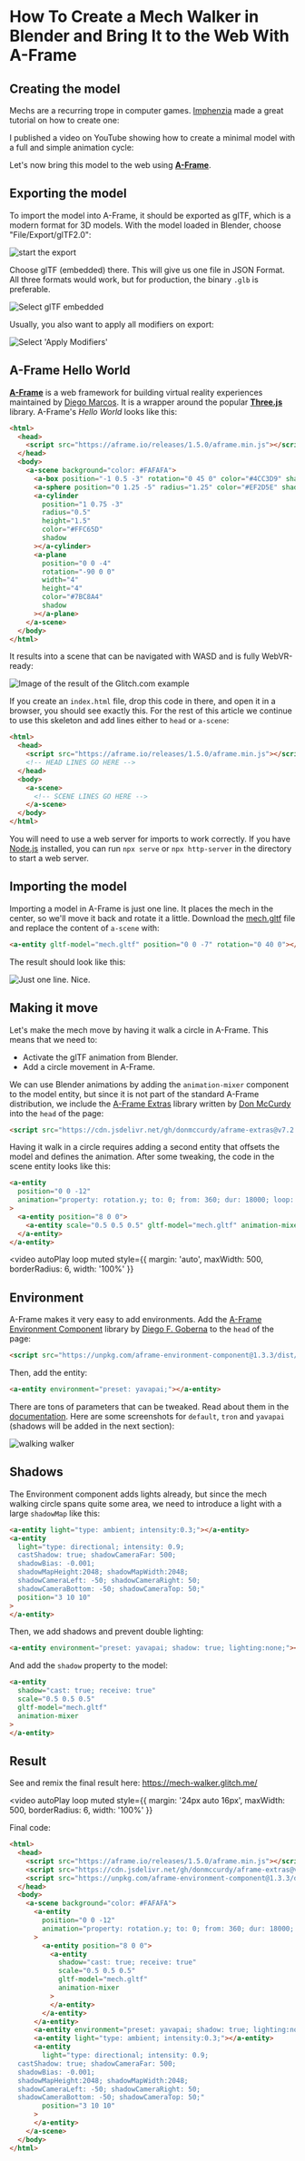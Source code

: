 
# How To Create a Mech Walker in Blender and Bring It to the Web With A-Frame

<BlogStyles />

<SubTitleDate value="2023-12-25" />

<Author
  name="Dirk Krause"
  twitter="dirkk"
  website="https://curious-electric.com"
  picture="dirkk0.jpeg"
  mastodon="https://mastodon.gamedev.place/@curiousgames"
  bio="Dirk Krause is the Captain of the Web Development studio Curious Electric."
/>

## Creating the model

Mechs are a recurring trope in computer games. [Imphenzia](https://www.youtube.com/@Imphenzia) made a great tutorial on how to create one:

<YouTube id="deaQeIje-pQ" />

I published a video on YouTube showing how to create a minimal model with a full and simple animation cycle:

<YouTube id="vkCZbZas3y8" />

Let's now bring this model to the web using <AframeLogo /> [**A-Frame**](https://aframe.io/).

## Exporting the model

To import the model into A-Frame, it should be exported as glTF, which is a modern format for 3D models. With the model loaded in Blender, choose "File/Export/glTF2.0":

![start the export](/blog/walker/01.png)

Choose glTF (embedded) there. This will give us one file in JSON Format. All three formats would work, but for production, the binary `.glb` is preferable.

![Select glTF embedded](/blog/walker/03.png)

Usually, you also want to apply all modifiers on export:

![Select 'Apply Modifiers'](/blog/walker/04.png)

## A-Frame Hello World

<AframeLogo /> [**A-Frame**](https://aframe.io/) is a web framework for building virtual reality
experiences maintained by [Diego Marcos](https://x.com/dmarcos). It is a wrapper around the
popular <ThreeLogo /> [**Three.js**](https://threejs.org/) library. A-Frame's _Hello World_ looks
like this:

```html
<html>
  <head>
    <script src="https://aframe.io/releases/1.5.0/aframe.min.js"></script>
  </head>
  <body>
    <a-scene background="color: #FAFAFA">
      <a-box position="-1 0.5 -3" rotation="0 45 0" color="#4CC3D9" shadow></a-box>
      <a-sphere position="0 1.25 -5" radius="1.25" color="#EF2D5E" shadow></a-sphere>
      <a-cylinder
        position="1 0.75 -3"
        radius="0.5"
        height="1.5"
        color="#FFC65D"
        shadow
      ></a-cylinder>
      <a-plane
        position="0 0 -4"
        rotation="-90 0 0"
        width="4"
        height="4"
        color="#7BC8A4"
        shadow
      ></a-plane>
    </a-scene>
  </body>
</html>
```

It results into a scene that can be navigated with WASD and is fully WebVR-ready:

![Image of the result of the Glitch.com example](/blog/walker/05.png)

If you create an `index.html` file, drop this code in there, and open it in a browser, you should see exactly this. For the rest of this article we continue to use this skeleton and add lines either to `head` or `a-scene`:

```html
<html>
  <head>
    <script src="https://aframe.io/releases/1.5.0/aframe.min.js"></script>
    <!-- HEAD LINES GO HERE -->
  </head>
  <body>
    <a-scene>
      <!-- SCENE LINES GO HERE -->
    </a-scene>
  </body>
</html>
```

You will need to use a web server for imports to work correctly. If you have [Node.js](https://nodejs.org/) installed, you can run `npx serve` or `npx http-server` in the directory to start a web server.

## Importing the model

Importing a model in A-Frame is just one line. It places the mech in the center, so we'll move it back and rotate it a little. Download the [mech.gltf](https://www.webgamedev.com/blog/walker/mech.gltf) file and replace the content of `a-scene` with:

```html
<a-entity gltf-model="mech.gltf" position="0 0 -7" rotation="0 40 0"></a-entity>
```

The result should look like this:

![Just one line. Nice.](/blog/walker/06.png)

## Making it move

Let's make the mech move by having it walk a circle in A-Frame. This means that we need to:

- Activate the glTF animation from Blender.
- Add a circle movement in A-Frame.

We can use Blender animations by adding the `animation-mixer` component to the model entity, but since it is not part of the standard A-Frame distribution, we include the [A-Frame Extras](https://github.com/c-frame/aframe-extras) library written by [Don McCurdy](https://www.donmccurdy.com/) into the `head` of the page:

```html
<script src="https://cdn.jsdelivr.net/gh/donmccurdy/aframe-extras@v7.2.0/dist/aframe-extras.js"></script>
```

Having it walk in a circle requires adding a second entity that offsets the model and defines the animation. After some tweaking, the code in the scene entity looks like this:

```html
<a-entity
  position="0 0 -12"
  animation="property: rotation.y; to: 0; from: 360; dur: 18000; loop: true; autoplay: true; easing: linear;"
>
  <a-entity position="8 0 0">
    <a-entity scale="0.5 0.5 0.5" gltf-model="mech.gltf" animation-mixer> </a-entity>
  </a-entity>
</a-entity>
```

<video
  autoPlay
  loop
  muted
  style={{ margin: 'auto', maxWidth: 500, borderRadius: 6, width: '100%' }}
>
  <source src="/blog/walker/walk.mp4" type="video/mp4" />
</video>

## Environment

A-Frame makes it very easy to add environments. Add the [A-Frame Environment Component](https://github.com/supermedium/aframe-environment-component) library by [Diego F. Goberna](https://diegofg.com/) to the `head` of the page:

```html
<script src="https://unpkg.com/aframe-environment-component@1.3.3/dist/aframe-environment-component.min.js"></script>
```

Then, add the entity:

```html
<a-entity environment="preset: yavapai;"></a-entity>
```

There are tons of parameters that can be tweaked. Read about them in the [documentation](https://github.com/supermedium/aframe-environment-component#parameters). Here are some screenshots for `default`, `tron` and `yavapai` (shadows will be added in the next section):

![walking walker](/blog/walker/08.png)

## Shadows

The Environment component adds lights already, but since the mech walking circle spans quite some area, we need to introduce a light with a large `shadowMap` like this:

```html
<a-entity light="type: ambient; intensity:0.3;"></a-entity>
<a-entity
  light="type: directional; intensity: 0.9;
  castShadow: true; shadowCameraFar: 500;
  shadowBias: -0.001;
  shadowMapHeight:2048; shadowMapWidth:2048;
  shadowCameraLeft: -50; shadowCameraRight: 50;
  shadowCameraBottom: -50; shadowCameraTop: 50;"
  position="3 10 10"
>
</a-entity>
```

Then, we add shadows and prevent double lighting:

```html
<a-entity environment="preset: yavapai; shadow: true; lighting:none;"></a-entity>
```

And add the `shadow` property to the model:

```html
<a-entity
  shadow="cast: true; receive: true"
  scale="0.5 0.5 0.5"
  gltf-model="mech.gltf"
  animation-mixer
>
</a-entity>
```

## Result

See and remix the final result here:
https://mech-walker.glitch.me/

<video
  autoPlay
  loop
  muted
  style={{ margin: '24px auto 16px', maxWidth: 500, borderRadius: 6, width: '100%' }}
>
  <source src="/blog/walker/desert.mp4" type="video/mp4" />
</video>

Final code:

```html
<html>
  <head>
    <script src="https://aframe.io/releases/1.5.0/aframe.min.js"></script>
    <script src="https://cdn.jsdelivr.net/gh/donmccurdy/aframe-extras@v7.2.0/dist/aframe-extras.js"></script>
    <script src="https://unpkg.com/aframe-environment-component@1.3.3/dist/aframe-environment-component.min.js"></script>
  </head>
  <body>
    <a-scene background="color: #FAFAFA">
      <a-entity
        position="0 0 -12"
        animation="property: rotation.y; to: 0; from: 360; dur: 18000; loop: true; autoplay: true; easing: linear;"
      >
        <a-entity position="8 0 0">
          <a-entity
            shadow="cast: true; receive: true"
            scale="0.5 0.5 0.5"
            gltf-model="mech.gltf"
            animation-mixer
          >
          </a-entity>
        </a-entity>
      </a-entity>
      <a-entity environment="preset: yavapai; shadow: true; lighting:none;"></a-entity>
      <a-entity light="type: ambient; intensity:0.3;"></a-entity>
      <a-entity
        light="type: directional; intensity: 0.9;
  castShadow: true; shadowCameraFar: 500;
  shadowBias: -0.001;
  shadowMapHeight:2048; shadowMapWidth:2048;
  shadowCameraLeft: -50; shadowCameraRight: 50;
  shadowCameraBottom: -50; shadowCameraTop: 50;"
        position="3 10 10"
      >
      </a-entity>
    </a-scene>
  </body>
</html>
```
